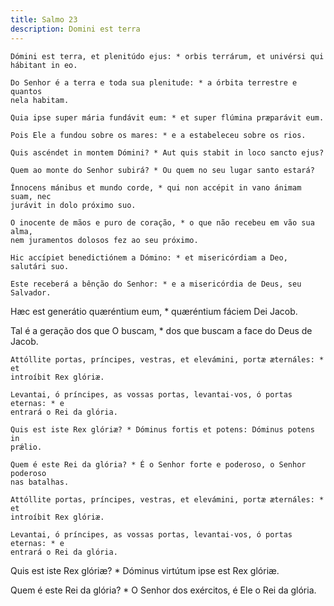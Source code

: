 ```yaml
---
title: Salmo 23
description: Domini est terra
---
```


<div class="side-by-side not-content">

    Dómini est terra, et plenitúdo ejus: * orbis terrárum, et univérsi qui
    hábitant in eo.

    Do Senhor é a terra e toda sua plenitude: * a órbita terrestre e quantos
    nela habitam.

    Quia ipse super mária fundávit eum: * et super flúmina præparávit eum.

    Pois Ele a fundou sobre os mares: * e a estabeleceu sobre os rios.

    Quis ascéndet in montem Dómini? * Aut quis stabit in loco sancto ejus?

    Quem ao monte do Senhor subirá? * Ou quem no seu lugar santo estará?

    Ínnocens mánibus et mundo corde, * qui non accépit in vano ánimam suam, nec
    jurávit in dolo próximo suo.

    O inocente de mãos e puro de coração, * o que não recebeu em vão sua alma,
    nem juramentos dolosos fez ao seu próximo.

    Hic accípiet benedictiónem a Dómino: * et misericórdiam a Deo, salutári suo.

    Este receberá a bênção do Senhor: * e a misericórdia de Deus, seu Salvador.
  </span>

Hæc est generátio quæréntium eum, * quæréntium fáciem Dei Jacob.

  <span>
    Tal é a geração dos que O buscam, * dos que buscam a face do Deus de Jacob.

    Attóllite portas, príncipes, vestras, et elevámini, portæ æternáles: * et
    introíbit Rex glóriæ.

    Levantai, ó príncipes, as vossas portas, levantai-vos, ó portas eternas: * e
    entrará o Rei da glória.

    Quis est iste Rex glóriæ? * Dóminus fortis et potens: Dóminus potens in
    prǽlio.

    Quem é este Rei da glória? * É o Senhor forte e poderoso, o Senhor poderoso
    nas batalhas.

    Attóllite portas, príncipes, vestras, et elevámini, portæ æternáles: * et
    introíbit Rex glóriæ.

    Levantai, ó príncipes, as vossas portas, levantai-vos, ó portas eternas: * e
    entrará o Rei da glória.
  </span>

Quis est iste Rex glóriæ? * Dóminus virtútum ipse est Rex glóriæ.

  <span>
    Quem é este Rei da glória? * O Senhor dos exércitos, é Ele o Rei da glória.

</div>
